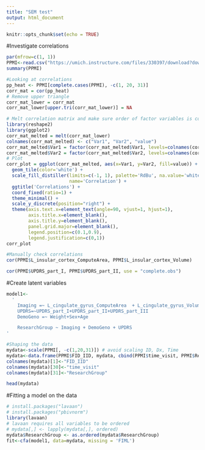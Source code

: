 ```yaml
---
title: "SEM test"
output: html_document
---
```


```r
knitr::opts_chunk$set(echo = TRUE)
```

#Investigate correlations
```r
par(mfrow=c(1, 1))
PPMI<-read.csv("https://umich.instructure.com/files/330397/download?download_frd=1")
summary(PPMI)
```

```r
#Looking at correlations
pp_heat <- PPMI[complete.cases(PPMI), -c(1, 20, 31)]
corr_mat = cor(pp_heat)
# Remove upper triangle
corr_mat_lower = corr_mat
corr_mat_lower[upper.tri(corr_mat_lower)] = NA

# Melt correlation matrix and make sure order of factor variables is correct
library(reshape2)
library(ggplot2)
corr_mat_melted = melt(corr_mat_lower)
colnames(corr_mat_melted) <- c("Var1", "Var2", "value")
corr_mat_melted$Var1 = factor(corr_mat_melted$Var1, levels=colnames(corr_mat))
corr_mat_melted$Var2 = factor(corr_mat_melted$Var2, levels=colnames(corr_mat))
# Plot
corr_plot = ggplot(corr_mat_melted, aes(x=Var1, y=Var2, fill=value)) +
  geom_tile(color='white') +
  scale_fill_distiller(limits=c(-1, 1), palette='RdBu', na.value='white',
                       name='Correlation') +
  ggtitle('Correlations') +
  coord_fixed(ratio=1) +
  theme_minimal() +
  scale_y_discrete(position="right") +
  theme(axis.text.x=element_text(angle=90, vjust=1, hjust=1),
        axis.title.x=element_blank(),
        axis.title.y=element_blank(),
        panel.grid.major=element_blank(),
        legend.position=c(0.1,0.9),
        legend.justification=c(0,1))
corr_plot
```

```r
#Manually check correlations
cor(PPMI$L_insular_cortex_ComputeArea, PPMI$L_insular_cortex_Volume)

cor(PPMI$UPDRS_part_I, PPMI$UPDRS_part_II, use = "complete.obs")
```

#Create latent variables

```r
model1<-
  ' 
    Imaging =~ L_cingulate_gyrus_ComputeArea  + L_cingulate_gyrus_Volume+R_cingulate_gyrus_ComputeArea+R_cingulate_gyrus_Volume+R_insular_cortex_ComputeArea+R_insular_cortex_Volume
    UPDRS=~UPDRS_part_I+UPDRS_part_II+UPDRS_part_III
    DemoGeno =~ Weight+Sex+Age

    ResearchGroup ~ Imaging + DemoGeno + UPDRS
'
```

```r
#Shaping the data
mydata<-scale(PPMI[, -c(1,20,31)]) # avoid scaling ID, Dx, Time
mydata<-data.frame(PPMI$FID_IID, mydata, cbind(PPMI$time_visit, PPMI$ResearchGroup))
colnames(mydata)[1]<-"FID_IID"
colnames(mydata)[30]<-"time_visit"
colnames(mydata)[31]<-"ResearchGroup"

head(mydata)
```

#Fitting a model on the data

```r
# install.packages("lavaan")
# install.packages("pbivnorm")
library(lavaan)
# lavaan requires all variables to be ordered
# mydata[,] <- lapply(mydata[,], ordered)
mydata$ResearchGroup <- as.ordered(mydata$ResearchGroup)
fit<-cfa(model1, data=mydata, missing = 'FIML')
```

